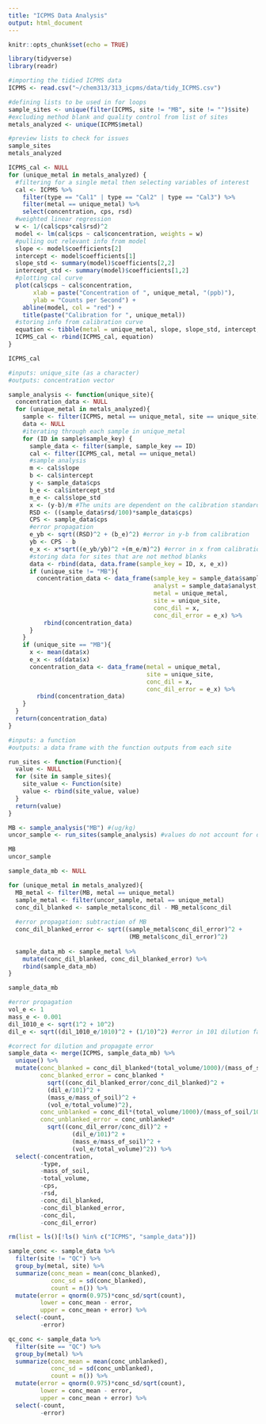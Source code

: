 ```yaml
---
title: "ICPMS Data Analysis"
output: html_document
---
```


```r
knitr::opts_chunk$set(echo = TRUE)
```

```r
library(tidyverse)
library(readr)
```

```r
#importing the tidied ICPMS data
ICPMS <- read.csv("~/chem313/313_icpms/data/tidy_ICPMS.csv")

```

```r
#defining lists to be used in for loops
sample_sites <- unique(filter(ICPMS, site != "MB", site != "")$site)
#excluding method blank and quality control from list of sites
metals_analyzed <- unique(ICPMS$metal)

#preview lists to check for issues
sample_sites
metals_analyzed
```

```r
ICPMS_cal <- NULL
for (unique_metal in metals_analyzed) {
  #filtering for a single metal then selecting variables of interest
  cal <- ICPMS %>%
    filter(type == "Cal1" | type == "Cal2" | type == "Cal3") %>%
    filter(metal == unique_metal) %>%
    select(concentration, cps, rsd)
  #weighted linear regression
  w <- 1/(cal$cps*cal$rsd)^2
  model <- lm(cal$cps ~ cal$concentration, weights = w)
  #pulling out relevant info from model
  slope <- model$coefficients[2]
  intercept <- model$coefficients[1]
  slope_std <- summary(model)$coefficients[2,2]
  intercept_std <- summary(model)$coefficients[1,2]
  #plotting cal curve
  plot(cal$cps ~ cal$concentration,
       xlab = paste("Concentration of ", unique_metal, "(ppb)"),
       ylab = "Counts per Second") +
    abline(model, col = "red") +
    title(paste("Calibration for ", unique_metal))
  #storing info from calibration curve
  equation <- tibble(metal = unique_metal, slope, slope_std, intercept, intercept_std)
  ICPMS_cal <- rbind(ICPMS_cal, equation)
}

ICPMS_cal
```

```r
#inputs: unique_site (as a character)
#outputs: concentration vector

sample_analysis <- function(unique_site){
  concentration_data <- NULL
  for (unique_metal in metals_analyzed){
    sample <- filter(ICPMS, metal == unique_metal, site == unique_site)
    data <- NULL
    #iterating through each sample in unique_metal
    for (ID in sample$sample_key) {
      sample_data <- filter(sample, sample_key == ID)
      cal <- filter(ICPMS_cal, metal == unique_metal)
      #sample analysis
      m <- cal$slope
      b <- cal$intercept
      y <- sample_data$cps
      b_e <- cal$intercept_std
      m_e <- cal$slope_std
      x <- (y-b)/m #The units are dependent on the calibration standards (Kg/mL)
      RSD <- ((sample_data$rsd/100)*sample_data$cps)
      CPS <- sample_data$cps 
      #error propagation
      e_yb <- sqrt((RSD)^2 + (b_e)^2) #error in y-b from calibration
      yb <- CPS - b
      e_x <- x*sqrt((e_yb/yb)^2 +(m_e/m)^2) #error in x from calibration
      #storing data for sites that are not method blanks
      data <- rbind(data, data.frame(sample_key = ID, x, e_x))
      if (unique_site != "MB"){
        concentration_data <- data_frame(sample_key = sample_data$sample_key,
                                         analyst = sample_data$analyst,
                                         metal = unique_metal,
                                         site = unique_site,
                                         conc_dil = x,
                                         conc_dil_error = e_x) %>%
          rbind(concentration_data)
      }
    }
    if (unique_site == "MB"){
      x <- mean(data$x)
      e_x <- sd(data$x)
      concentration_data <- data_frame(metal = unique_metal,
                                       site = unique_site,
                                       conc_dil = x,
                                       conc_dil_error = e_x) %>%
        rbind(concentration_data)
    }
  }
  return(concentration_data)
}
```

```r
#inputs: a function
#outputs: a data frame with the function outputs from each site

run_sites <- function(Function){
  value <- NULL
  for (site in sample_sites){
    site_value <- Function(site)
    value <- rbind(site_value, value)
  }
  return(value)
}
```

```r
MB <- sample_analysis("MB") #(ug/kg)
uncor_sample <- run_sites(sample_analysis) #values do not account for dilutions (ug/kg)

MB
uncor_sample
```

```r
sample_data_mb <- NULL 

for (unique_metal in metals_analyzed){
  MB_metal <- filter(MB, metal == unique_metal)
  sample_metal <- filter(uncor_sample, metal == unique_metal)
  conc_dil_blanked <- sample_metal$conc_dil - MB_metal$conc_dil
  
  #error propagation: subtraction of MB
  conc_dil_blanked_error <- sqrt((sample_metal$conc_dil_error)^2 +
                                  (MB_metal$conc_dil_error)^2)
  
  sample_data_mb <- sample_metal %>%
    mutate(conc_dil_blanked, conc_dil_blanked_error) %>%
    rbind(sample_data_mb)
}

sample_data_mb
```

```r
#error propagation
vol_e <- 1
mass_e <- 0.001
dil_1010_e <- sqrt(1^2 + 10^2)
dil_e <- sqrt((dil_1010_e/1010)^2 + (1/10)^2) #error in 101 dilution factor

#correct for dilution and propagate error
sample_data <- merge(ICPMS, sample_data_mb) %>%
  unique() %>%
  mutate(conc_blanked = conc_dil_blanked*(total_volume/1000)/(mass_of_soil/1000)*101,
         conc_blanked_error = conc_blanked *   
           sqrt((conc_dil_blanked_error/conc_dil_blanked)^2 + 
           (dil_e/101)^2 +
           (mass_e/mass_of_soil)^2 +
           (vol_e/total_volume)^2),
         conc_unblanked = conc_dil*(total_volume/1000)/(mass_of_soil/1000)*101,
         conc_unblanked_error = conc_unblanked*
           sqrt((conc_dil_error/conc_dil)^2 +
                  (dil_e/101)^2 +
                  (mass_e/mass_of_soil)^2 +
                  (vol_e/total_volume)^2)) %>%
  select(-concentration,
         -type,
         -mass_of_soil,
         -total_volume,
         -cps,
         -rsd,
         -conc_dil_blanked,
         -conc_dil_blanked_error,
         -conc_dil,
         -conc_dil_error)
```

```r
rm(list = ls()[!ls() %in% c("ICPMS", "sample_data")])
```


```r
sample_conc <- sample_data %>%
  filter(site != "QC") %>%
  group_by(metal, site) %>%
  summarize(conc_mean = mean(conc_blanked),
            conc_sd = sd(conc_blanked),
            count = n()) %>%
  mutate(error = qnorm(0.975)*conc_sd/sqrt(count),
         lower = conc_mean - error,
         upper = conc_mean + error) %>%
  select(-count,
         -error)


```

```r
qc_conc <- sample_data %>%
  filter(site == "QC") %>%
  group_by(metal) %>%
  summarize(conc_mean = mean(conc_unblanked),
            conc_sd = sd(conc_unblanked),
            count = n()) %>%
  mutate(error = qnorm(0.975)*conc_sd/sqrt(count),
         lower = conc_mean - error,
         upper = conc_mean + error) %>%
  select(-count,
         -error)
```




